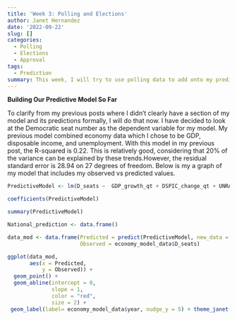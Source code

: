 ```yaml
---
title: 'Week 3: Polling and Elections'
author: Janet Hernandez
date: '2022-09-22'
slug: []
categories:
  - Polling
  - Elections
  - Approval
tags:
  - Prediction
summary: This week, I will try to use polling data to add onto my predictive model.
---
```


**Building Our Predictive Model So Far**

To clarify from my previous posts where I didn't clearly have a section of my model and its predictions formally, I will do that now. I have decided to look at the Democratic seat number as the dependent variable for my model. My previous model combined economy data which I chose to be GDP, disposable income, and unemployment. With this model in my previous post, the R-squared is 0.22. This is relatively good, considering that 20% of the variance can be explained by these trends.However, the residual standard error is 28.94 on 27 degrees of freedom. Below is my a graph of my model that includes my observed vs predicted values. 

```r

PredictiveModel <- lm(D_seats ~  GDP_growth_qt + DSPIC_change_qt + UNRATE, data = economy_model_data)

coefficients(PredictiveModel)

summary(PredictiveModel)

National_prediction <- data.frame()

data_mod <- data.frame(Predicted = predict(PredictiveModel, new_data = National_prediction),  # Create data for ggplot2 
                       Observed = economy_model_data$D_seats)

ggplot(data_mod,                                  
       aes(x = Predicted,
           y = Observed)) +
  geom_point() + 
  geom_abline(intercept = 0,
              slope = 1,
              color = "red",
              size = 2) +
 geom_label(label= economy_model_data$year, nudge_y = 5) + theme_janet() + ggtitle("Predictive Model 1:\nPredicted v. Observed Democrat Seats")


```

